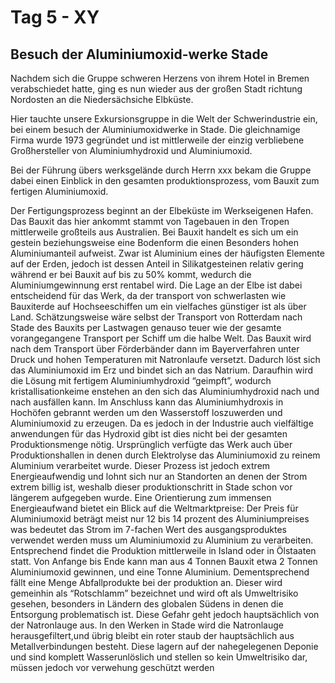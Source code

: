 # Tag 5 - XY

## Besuch der Aluminiumoxid-werke Stade

Nachdem sich die Gruppe schweren Herzens von ihrem Hotel in Bremen verabschiedet hatte, ging es nun wieder aus der großen Stadt richtung Nordosten an die Niedersächsiche Elbküste.

Hier tauchte unsere Exkursionsgruppe in die Welt der Schwerindustrie ein, bei einem besuch der Aluminiumoxidwerke in Stade.
Die gleichnamige Firma wurde 1973 gegründet und ist mittlerweile der einzig verbliebene Großhersteller von Aluminiumhydroxid und Aluminiumoxid.

Bei der Führung übers werksgelände durch Herrn xxx bekam die Gruppe dabei einen Einblick in den gesamten produktionsprozess, vom Bauxit zum fertigen Aluminiumoxid.

Der Fertigungsprozess beginnt an der Elbeküste im Werkseigenen Hafen. Das Bauxit das hier ankommt stammt von Tagebauen in den Tropen mittlerweile großteils aus Australien. Bei Bauxit handelt es sich um ein gestein beziehungsweise eine Bodenform die einen Besonders hohen Aluminiumanteil aufweist. Zwar ist Aluminium eines der häufigsten Elemente auf der Erden, jedoch ist dessen Anteil in Silikatgesteinen relativ gering während er bei Bauxit auf bis zu 50% kommt, wedurch die Aluminiumgewinnung erst rentabel wird.
Die Lage an der Elbe ist dabei entscheidend für das Werk, da der transport von schwerlasten wie Bauxiterde auf Hochseeschiffen um ein vielfaches günstiger ist als über Land. Schätzungsweise wäre selbst der Transport von Rotterdam nach Stade des Bauxits per Lastwagen genauso teuer wie der gesamte vorangegangene Transport per Schiff um die halbe Welt. Das Bauxit wird nach dem Transport über Förderbänder dann im Bayerverfahren unter Druck und hohen Temperaturen mit Natronlaufe versetzt. Dadurch löst sich das Aluminiumoxid im Erz und bindet sich an das Natrium. Daraufhin wird die Lösung mit fertigem Aluminiumhydroxid "geimpft", wodurch kristallisationkeime enstehen an den sich das Aluminiumhydroxid nach und nach ausfällen kann.
Im Anschluss kann das Aluminiumhydroxis in Hochöfen gebrannt werden um den Wasserstoff loszuwerden und Aluminiumoxid zu erzeugen. Da es jedoch in der Industrie auch vielfältige anwendungen für das Hydroxid gibt ist dies nicht bei der gesamten Produktionsmenge nötig.
Ursprünglich verfügte das Werk auch über Produktionshallen in denen durch Elektrolyse das Aluminiumoxid zu reinem Aluminium verarbeitet wurde. Dieser Prozess ist jedoch extrem Energieaufwendig und lohnt sich nur an Standorten an denen der Strom extrem billig ist, weshalb dieser produktionschritt in Stade schon vor längerem aufgegeben wurde.
Eine Orientierung zum immensen Energieaufwand bietet ein Blick auf die Weltmarktpreise: Der Preis für Aluminiumoxid beträgt meist nur 12 bis 14 prozent des Aluminiumpreises was bedeutet das Strom im 7-fachen Wert des ausgangsproduktes verwendet werden muss um Aluminiumoxid zu Aluminium zu verarbeiten. Entsprechend findet die Produktion mittlerweile in Island oder in Ölstaaten statt.
Von Anfange bis Ende kann man aus 4 Tonnen Bauxit etwa 2 Tonnen Aluminiumoxid gewinnen, und eine Tonne Aluminium. Dementsprechend fällt eine Menge Abfallprodukte bei der produktion an. Dieser wird gemeinhin als "Rotschlamm" bezeichnet und wird oft als Umweltrisiko gesehen, besonders in Ländern des globalen Südens in denen die Entsorgung problematisch ist. Diese Gefahr geht jedoch hauptsächlich von der Natronlauge aus. In den Werken in Stade wird die Natronlauge herausgefiltert,und übrig bleibt ein roter staub der hauptsächlich aus Metallverbindungen besteht. Diese lagern auf der nahegelegenen Deponie und sind komplett Wasserunlöslich und stellen so kein Umweltrisiko dar, müssen jedoch vor verwehung geschützt werden